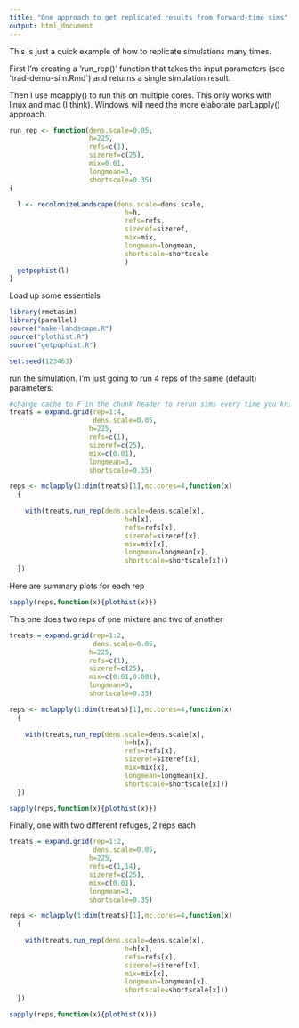```yaml
---
title: "One approach to get replicated results from forward-time sims"
output: html_document
---
```


This is just a quick example of how to replicate simulations many times.

First I'm creating a 'run_rep()' function that takes the input parameters (see 'trad-demo-sim.Rmd`) and returns a single simulation result.  

Then I use mcapply() to run this on multiple cores.  This only works with linux and mac (I think). Windows will need the more elaborate parLapply() approach.

```r
run_rep <- function(dens.scale=0.05,
                    h=225,
                    refs=c(1),
                    sizeref=c(25),
                    mix=0.01,
                    longmean=3,
                    shortscale=0.35)
{

  l <- recolonizeLandscape(dens.scale=dens.scale,
                             h=h,
                             refs=refs,
                             sizeref=sizeref,
                             mix=mix,
                             longmean=longmean,
                             shortscale=shortscale
                             )
  getpophist(l)
}
```


Load up some essentials
```r
library(rmetasim)
library(parallel)
source("make-landscape.R")
source("plothist.R")
source("getpophist.R")

set.seed(123463)

```


run the simulation.  I'm just going to run 4 reps of the same (default) parameters:

```r
#change cache to F in the chunk header to rerun sims every time you knit
treats = expand.grid(rep=1:4,
                     dens.scale=0.05,
                    h=225,
                    refs=c(1),
                    sizeref=c(25),
                    mix=c(0.01),
                    longmean=3,
                    shortscale=0.35)

reps <- mclapply(1:dim(treats)[1],mc.cores=4,function(x)
  {
    
    with(treats,run_rep(dens.scale=dens.scale[x],
                             h=h[x],
                             refs=refs[x],
                             sizeref=sizeref[x],
                             mix=mix[x],
                             longmean=longmean[x],
                             shortscale=shortscale[x]))
  })

```

Here are summary plots for each rep

```r

sapply(reps,function(x){plothist(x)})

```



This one does two reps of one mixture and two of another
```r

treats = expand.grid(rep=1:2,
                     dens.scale=0.05,
                    h=225,
                    refs=c(1),
                    sizeref=c(25),
                    mix=c(0.01,0.001),
                    longmean=3,
                    shortscale=0.35)

reps <- mclapply(1:dim(treats)[1],mc.cores=4,function(x)
  {
    
    with(treats,run_rep(dens.scale=dens.scale[x],
                             h=h[x],
                             refs=refs[x],
                             sizeref=sizeref[x],
                             mix=mix[x],
                             longmean=longmean[x],
                             shortscale=shortscale[x]))
  })

```



```r

sapply(reps,function(x){plothist(x)})

```



Finally, one with two different refuges, 2 reps each
```r

treats = expand.grid(rep=1:2,
                     dens.scale=0.05,
                    h=225,
                    refs=c(1,14),
                    sizeref=c(25),
                    mix=c(0.01),
                    longmean=3,
                    shortscale=0.35)

reps <- mclapply(1:dim(treats)[1],mc.cores=4,function(x)
  {
    
    with(treats,run_rep(dens.scale=dens.scale[x],
                             h=h[x],
                             refs=refs[x],
                             sizeref=sizeref[x],
                             mix=mix[x],
                             longmean=longmean[x],
                             shortscale=shortscale[x]))
  })

```



```r

sapply(reps,function(x){plothist(x)})

```
